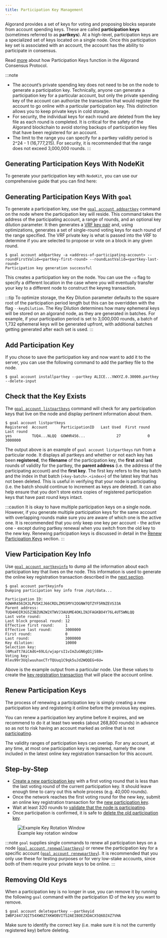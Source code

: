 ```yaml
---
title: Participation Key Management
---
```



Algorand provides a set of keys for voting and proposing blocks separate from account spending keys. These are called **participation keys** (sometimes referred to as **partkeys**). At a high-level, participation keys are a specialized set of keys located on a single node. Once this participation key set is associated with an account, the account has the ability to participate in consensus.

Read [more](/concepts/protocol/overview#participation-keys) about how Participation Keys function in the Algorand Consensus Protocol.

:::note

- The account’s private spending key does not need to be on the node to generate a participation key. Technically, anyone can generate a participation key for a particular account, but only the private spending key of the account can authorize the transaction that would register the account to go online with a particular participation key. This distinction allows you to keep private keys in cold storage.
- For security, the individual keys for each round are deleted from the key file as each round is completed. It is critical for the safety of the Algorand blockchain to avoid storing backups of participation key files that have been registered for an account.
- The limit to the range you can specify for a partkey validity period is 2^24 - 1 (16,777,215). For security, it is recommended that the range does not exceed 3,000,000 rounds.
  :::

## Generating Participation Keys With NodeKit

To generate your participation key with `NodeKit`, you can use our comprehensive guide that you can find here:

<LinkCard
  title='Nodekit Quick Start'
  href='/nodes/nodekit-quick-start#generating-participation-keys'
  description='Generating Participation Keys'
/>

## Generating Participation Keys With `goal`

To generate a participation key, use the [`goal account addpartkey`](https://developer.algorand.org/docs/clis/goal/account/addpartkey/) command on the node where the participation key will reside. This command takes the address of the participating account, a range of rounds, and an optional key dilution parameter. It then generates a [VRF key pair](/concepts/protocol/overview#verifiable-random-function) and, using optimizations, generates a set of single-round voting keys for each round of the range specified. The VRF private key is what is passed into the VRF to determine if you are selected to propose or vote on a block in any given round.

```shell showLineNumbers=false frame=none
$ goal account addpartkey -a <address-of-participating-account> --roundFirstValid=<partkey-first-round> --roundLastValid=<partkey-last-round>
Participation key generation successful
```

This creates a participation key on the node. You can use the `-o` flag to specify a different location in the case where you will eventually transfer your key to a different node to construct the keyreg transaction.

:::tip
To optimize storage, the Key Dilution parameter defaults to the square root of the participation period length but this can be overridden with the flag `--keyDilution`. The Key Dilution determines how many ephemeral keys will be stored on an algorand node, as they are generated in batches. For example, if your participation period is set to 3,000,000 rounds, a batch of 1,732 ephemeral keys will be generated upfront, with additional batches getting generated after each set is used.
:::

## Add Participation Key

If you chose to save the participation key and now want to add it to the server, you can use the following command to add the partkey file to the node.

```shell showLineNumbers=false frame=none
$ goal account installpartkey --partkey ALICE...VWXYZ.0.30000.partkey --delete-input
```

## Check that the Key Exists

The [`goal account listpartkeys`](https://developer.algorand.org/docs/clis/goal/account/listpartkeys/) command will check for any participation keys that live on the node and display pertinent information about them.

```shell showLineNumbers=false frame=none
$ goal account listpartkeys
Registered  Account      ParticipationID   Last Used  First round  Last round
yes         TUQ4...NLQQ  GOWHR456...              27            0     3000000
```

The output above is an example of `goal account listpartkeys` run from a particular node. It displays all partkeys and whether or not each key has been **registered**, the **filename** of the participation key, the **first** and **last** rounds of validity for the partkey, the **parent address** (i.e. the address of the participating account) and the **first key**. The first key refers to the key batch and the index in that batch (`<key-batch>.<index>`) of the latest key that has not been deleted. This is useful in verifying that your node is participating (i.e. the batch should continue to increment as keys are deleted). It can also help ensure that you don't store extra copies of registered participation keys that have past round keys intact.

:::caution
It is okay to have multiple participation keys on a single node. However, if you generate multiple participation keys for the same account with overlapping rounds make sure you are aware of which one is the active one. It is recommended that you only keep one key per account - the active one - except during partkey renewal when you switch from the old key to the new key. Renewing participation keys is discussed in detail in the [Renew Participation Keys](#renew-participation-keys) section.
:::

## View Participation Key Info

Use [`goal account partkeyinfo`](https://developer.algorand.org/docs/clis/goal/account/partkeyinfo/) to dump all the information about each participation key that lives on the node. This information is used to generate the online key registration transaction described in the [next section](/concepts/protocol/registration).

```shell showLineNumbers=false frame=none
$ goal account partkeyinfo
Dumping participation key info from /opt/data...

Participation ID:          GOWHR456IK3LPU5KIJ66CRDLZM55MYV2OGNW7QTZYF5RNZEVS33A
Parent address:            TUQ4HOIR3G5Z3BZUN2W2XTWVJ3AUUME4OKLINJFAGKBO4Y76L4UT5WNLQQ
Last vote round:           11
Last block proposal round: 12
Effective first round:     1
Effective last round:      3000000
First round:               0
Last round:                3000000
Key dilution:              10000
Selection key:             l6MsaTt7AiCAdG+69LG/wjaprsI1vImZuGN6gQ1jS88=
Voting key:                Rleu99r3UqlwuuhaxCTrTQUuq1C9qk5uJd2WQQEG+6U=
```

Above is the example output from a particular node. Use these values to create the [key registration transaction](https://developer.algorand.org/docs/get-details/transactions/transactions#key-registration-transaction) that will place the account online.

## Renew Participation Keys

The process of renewing a participation key is simply creating a new participation key and registering it online before the previous key expires.

You can renew a participation key anytime before it expires, and we recommend to do it at least two weeks (about 268,800 rounds) in advance so as not to risk having an account marked as online that is not [participating](/concepts/protocol/overview#participation-keys).

The validity ranges of participation keys can overlap. For any account, at any time, at most one participation key is registered, namely the one included in the latest online key registration transaction for this account.

## Step-by-Step

- [Create a new participation key](#generating-participation-keys-with-goal) with a first voting round that is less than the last voting round of the current participation key. It should leave enough time to carry out this whole process (e.g. 40,000 rounds).
- Once the network reaches the first voting round for the new key, submit an online key registration transaction for the [new participation key](/concepts/protocol/registration).
- Wait at least 320 rounds to [validate that the node is participating](/concepts/protocol/registration#register-your-account-online).
- Once participation is confirmed, it is safe to [delete the old participation key](/concepts/protocol/partkey-management#removing-old-keys).

<figure>
  <Image src={nodeKeyRotation} alt='Example Key Rotation Window' />
  <figcaption>Example key rotation window</figcaption>
</figure>

:::note
`goal` supplies single commands to renew all participation keys on a node ([`goal account renewallpartkeys`](https://developer.algorand.org/docs/clis/goal/account/renewallpartkeys/)) or renew the participation key for a specific account ([`goal account renewpartkey`](https://developer.algorand.org/docs/clis/goal/account/renewpartkey/)). It is recommended that you only use these for testing purposes or for very low-stake accounts, since both of them require your private keys to be online.
:::

## Removing Old Keys

When a participation key is no longer in use, you can remove it by running the following `goal` command with the participation ID of the key you want to remove.

```shell showLineNumbers=false frame=none
$ goal account deletepartkey --partkeyid IWBP2447JQIT54XWOZ7XKWOBVITS2AEIBOEZXDACX5Q6DZ4Z7VHA
```

Make sure to identify the correct key (i.e. make sure it is not the currently registered key) before deleting.
